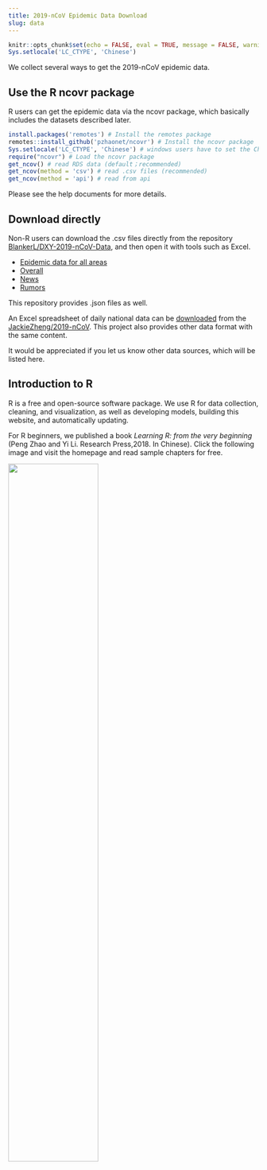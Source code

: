 ```yaml
---
title: 2019-nCoV Epidemic Data Download
slug: data
---
```



```r
knitr::opts_chunk$set(echo = FALSE, eval = TRUE, message = FALSE, warning = FALSE, error = FALSE)
Sys.setlocale('LC_CTYPE', 'Chinese')
```

We collect several ways to get the 2019-nCoV epidemic data.

## Use the R ncovr package

R users can get the epidemic data via the ncovr package, which basically includes the datasets described later.

```r
install.packages('remotes') # Install the remotes package
remotes::install_github('pzhaonet/ncovr') # Install the ncovr package
Sys.setlocale('LC_CTYPE', 'Chinese') # windows users have to set the Chinese environment
require("ncovr") # Load the ncovr package
get_ncov() # read RDS data (default；recommended)
get_ncov(method = 'csv') # read .csv files (recommended)
get_ncov(method = 'api') # read from api
```

Please see the help documents for more details.

## Download directly

Non-R users can download the .csv files directly from the repository [BlankerL/DXY-2019-nCoV-Data](https://github.com/BlankerL/DXY-2019-nCoV-Data), and then open it with tools such as Excel.

- [Epidemic data for all areas](https://raw.githubusercontent.com/BlankerL/DXY-2019-nCoV-Data/master/csv/DXYArea.csv)
- [Overall](https://raw.githubusercontent.com/BlankerL/DXY-2019-nCoV-Data/master/csv/DXYOverall.csv)
- [News](https://raw.githubusercontent.com/BlankerL/DXY-2019-nCoV-Data/master/csv/DXYNews.csv)
- [Rumors](https://raw.githubusercontent.com/BlankerL/DXY-2019-nCoV-Data/master/csv/DXYRumors.csv)

This repository provides .json files as well.

An Excel spreadsheet of daily national data can be [downloaded](https://github.com/JackieZheng/2019-nCoV/raw/master/Excel/data.xlsx) from the [JackieZheng/2019-nCoV](https://github.com/JackieZheng/2019-nCoV/). This project also provides other data format with the same content.

It would be appreciated if you let us know other data sources, which will be listed here.


## Introduction to R

R is a free and open-source software package. We use R for data collection, cleaning, and visualization, as well as developing models, building this website, and automatically updating.

For R beginners, we published a book *Learning R: from the very beginning* (Peng Zhao and Yi Li. Research Press,2018. In Chinese). Click the following image and visit the homepage and read sample chapters for free.

<a href="https://pzhaonet.github.io/xuer/"><img src="https://openr.pzhao.org/img/xuer_weidian.png"  width="60%" /></a>
